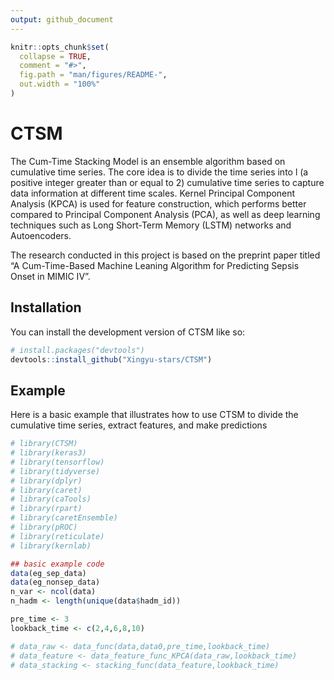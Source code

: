 ```yaml
---
output: github_document
---
```


<!-- README.md is generated from README.Rmd. Please edit that file -->

```r
knitr::opts_chunk$set(
  collapse = TRUE,
  comment = "#>",
  fig.path = "man/figures/README-",
  out.width = "100%"
)
```

# CTSM

<!-- badges: start -->
<!-- badges: end -->

The Cum-Time Stacking Model is an ensemble algorithm based on cumulative time series. The core idea is to divide the time series into l (a positive integer greater than or equal to 2) cumulative time series to capture data information at different time scales. Kernel Principal Component Analysis (KPCA) is used for feature construction, which performs better compared to Principal Component Analysis (PCA), as well as deep learning techniques such as Long Short-Term Memory (LSTM) networks and Autoencoders.

The research conducted in this project is based on the preprint paper titled "A Cum-Time-Based Machine Leaning Algorithm for Predicting Sepsis Onset in MIMIC IV".

## Installation

You can install the development version of CTSM like so:

``` r
# install.packages("devtools")
devtools::install_github("Xingyu-stars/CTSM")
```

## Example

Here is a basic example that illustrates how to use CTSM to divide the cumulative time series, extract features, and make predictions

```r
# library(CTSM)
# library(keras3)
# library(tensorflow)
# library(tidyverse)
# library(dplyr)
# library(caret)
# library(caTools)
# library(rpart)
# library(caretEnsemble)
# library(pROC)
# library(reticulate)
# library(kernlab)

## basic example code
data(eg_sep_data)
data(eg_nonsep_data)
n_var <- ncol(data)
n_hadm <- length(unique(data$hadm_id))

pre_time <- 3
lookback_time <- c(2,4,6,8,10)

# data_raw <- data_func(data,data0,pre_time,lookback_time)
# data_feature <- data_feature_func_KPCA(data_raw,lookback_time)
# data_stacking <- stacking_func(data_feature,lookback_time)
```

<!-- What is special about using `README.Rmd` instead of just `README.md`? You can include R chunks like so: -->

<!-- ```{r cars} -->
<!-- summary(cars) -->
<!-- ``` -->

<!-- You'll still need to render `README.Rmd` regularly, to keep `README.md` up-to-date. `devtools::build_readme()` is handy for this. -->

<!-- You can also embed plots, for example: -->

<!-- ```{r pressure, echo = FALSE} -->
<!-- plot(pressure) -->
<!-- ``` -->

<!-- In that case, don't forget to commit and push the resulting figure files, so they display on GitHub and CRAN. -->
